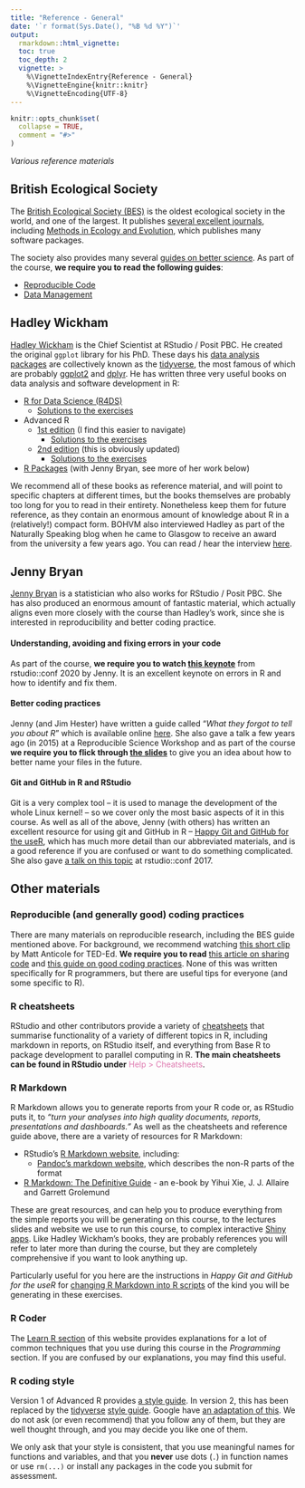 ```yaml
---
title: "Reference - General"
date: '`r format(Sys.Date(), "%B %d %Y")`'
output:
  rmarkdown::html_vignette:
  toc: true
  toc_depth: 2
  vignette: >
    %\VignetteIndexEntry{Reference - General}
    %\VignetteEngine{knitr::knitr}
    %\VignetteEncoding{UTF-8}
---
```


```r
knitr::opts_chunk$set(
  collapse = TRUE,
  comment = "#>"
)
```

*Various reference materials*

## British Ecological Society

The [British Ecological Society (BES)][BES] is the oldest ecological society in
the world, and one of the largest. It publishes [several excellent
journals][BES-journals], including [Methods in Ecology and Evolution][BES-MEE],
which publishes many software packages.

The society also provides many several [guides on better science][BES-guides].
As part of the course, **we require you to read the following guides**:

- [Reproducible Code][BES-repro]
- [Data Management][BES-data]

## Hadley Wickham

[Hadley Wickham][hadley-wickham] is the Chief Scientist at RStudio / Posit PBC.
He created the original `ggplot` library for his PhD. These days his
[data analysis packages][tidyverse-packages] are collectively known as the
[tidyverse][tidyverse], the most famous of which are probably [ggplot2][ggplot2]
and [dplyr][dplyr]. He has written three very useful books on data analysis and
software development in R:

- [R for Data Science (R4DS)][R4DS]
  * [Solutions to the exercises][R4DS-solutions]
- Advanced R
  - [1st edition][advanced-r] (I find this easier to navigate)
    * [Solutions to the exercises][advanced-r-solutions]
  - [2nd edition][advanced-r2] (this is obviously updated)
    * [Solutions to the exercises][advanced-r2-solutions]
- [R Packages][r-packages] (with Jenny Bryan, see more of her work below)

We recommend all of these books as reference material, and will point to
specific chapters at different times, but the books themselves are probably too
long for you to read in their entirety. Nonetheless keep them for future
reference, as they contain an enormous amount of knowledge about R in a
(relatively!) compact form. BOHVM also interviewed Hadley as part of the Naturally
Speaking blog when he came to Glasgow to receive an award from the university a
few years ago. You can read / hear the interview [here][naturally-speaking].

## Jenny Bryan

[Jenny Bryan][jenny-bryan] is a statistician who also works for RStudio / Posit
PBC. She has also produced an enormous amount of fantastic material, which
actually aligns even more closely with the course than Hadley's work, since she
is interested in reproducibility and better coding practice.

#### Understanding, avoiding and fixing errors in your code

As part of the course, **we require you to watch [this
keynote][rstudioconf2020-jb]** from rstudio::conf 2020 by Jenny. It is an
excellent keynote on errors in R and how to identify and fix them.

#### Better coding practices

Jenny (and Jim Hester) have written a guide called "*What they forgot to tell you
about R*" which is available online [here][what-they-forgot]. She also gave a
talk a few years ago (in 2015) at a Reproducible Science Workshop and as part of
the course **we require you to flick through [the slides][name-files]** to give
you an idea about how to better name your files in the future.

#### Git and GitHub in R and RStudio

Git is a very complex tool -- it is used to manage the development of the whole
Linux kernel! -- so we cover only the most basic aspects of it in this course.
As well as all of the above, Jenny (with others) has written an excellent
resource for using git and GitHub in R -- [Happy Git and GitHub for the
useR][happy-git], which has much more detail than our abbreviated materials, and
is a good reference if you are confused or want to do something complicated.
She also gave [a talk on this topic][rstudioconf2017-jb] at rstudio::conf 2017.

## Other materials

### Reproducible (and generally good) coding practices

There are many materials on reproducible research, including the BES guide
mentioned above. For background, we recommend watching [this short
clip][ted-repro] by Matt Anticole for TED-Ed. **We require you to read** [this
article on sharing code][nature-repro] and [this guide on good coding
practices][dataist-coding]. None of this was written specifically for R
programmers, but there are useful tips for everyone (and some specific to R).

### R cheatsheets

RStudio and other contributors provide a variety of [cheatsheets][rstudio-cheat]
that summarise functionality of a variety of different topics in R, including
markdown in reports, on RStudio itself, and everything from Base R to package
development to parallel computing in R. **The main cheatsheets can be found
in RStudio under** <span style="color: #de77ae;">Help > Cheatsheets</span>.

### R Markdown

R Markdown allows you to generate reports from your R code or, as RStudio puts it,
to *"turn your analyses into high quality documents, reports, presentations and
dashboards."* As well as the cheatsheets and reference guide above, there are a
variety of resources for R Markdown:

- RStudio's [R Markdown website][rmd-rstudio], including:
  * [Pandoc's markdown website][rmd-pandoc], which describes the non-R parts of
    the format
- [R Markdown: The Definitive Guide][rmd-book] - an e-book by Yihui Xie, J. J.
  Allaire and Garrett Grolemund
  
These are great resources, and can help you to produce everything from the
simple reports you will be generating on this course, to the lectures slides 
and website we use to run this course, to complex interactive [Shiny
apps][shiny-rstudio]. Like Hadley Wickham's books, they are probably references
you will refer to later more than during the course, but they are completely
comprehensive if you want to look anything up.

Particularly useful for you here are the instructions in *Happy Git and GitHub
for the useR* for [changing R Markdown into R scripts][rmd-to-r] of the kind you
will be generating in these exercises.

### R Coder

The [Learn R section][rcoder-learnr] of this website provides explanations for a
lot of common techniques that you use during this course in the *Programming*
section. If you are confused by our explanations, you may find this useful.

### R coding style

Version 1 of Advanced R provides [a style guide][style-advanced-r]. In version
2, this has been replaced by the [tidyverse][tidyverse] [style
guide][style-tidyverse]. Google have [an adaptation of this][style-google].
We do not ask (or even recommend) that you follow any of them, but they are well
thought through, and you may decide you like one of them.

We only ask that your style is consistent, that you use meaningful names for
functions and variables, and that you **never** use dots (`.`) in function names
or use `rm(...)` or install any packages in the code you submit for assessment.

[hadley-wickham]: https://github.com/hadley
[tidyverse]: https://www.tidyverse.org
[tidyverse-packages]: https://www.tidyverse.org/packages
[style-tidyverse]: https://style.tidyverse.org
[ggplot2]: https://ggplot2.tidyverse.org
[dplyr]: https://dplyr.tidyverse.org
[R4DS]: https://r4ds.had.co.nz
[R4DS-solutions]: https://jrnold.github.io/r4ds-exercise-solutions
[advanced-r]: http://adv-r.had.co.nz
[advanced-r-solutions]: https://advanced-r-solutions-ed1.netlify.app
[style-advanced-r]: http://adv-r.had.co.nz/Style.html
[advanced-r2]: https://adv-r.hadley.nz
[advanced-r2-solutions]: http://advanced-r-solutions.rbind.io
[r-packages]: https://r-pkgs.org
[naturally-speaking]: https://naturallyspeaking.blog/2016/06/22/episode-41-conversations-with-an-r-jedi

[BES]: https://www.britishecologicalsociety.org
[BES-journals]: https://www.britishecologicalsociety.org/publications/journals
[BES-MEE]: https://www.britishecologicalsociety.org/publications/journals/methods-in-ecology-and-evolution
[BES-guides]: https://www.britishecologicalsociety.org/publications/guides-to
[BES-repro]: https://www.britishecologicalsociety.org/wp-content/uploads/2019/06/BES-Guide-Reproducible-Code-2019.pdf
[BES-data]: https://www.britishecologicalsociety.org/wp-content/uploads/2019/06/BES-Guide-Data-Management-2019.pdf

[jenny-bryan]: https://github.com/jennybc
[happy-git]: https://happygitwithr.com
[rmd-to-r]: https://happygitwithr.com/r-test-drive.html
[what-they-forgot]: https://rstats.wtf
[name-files]: https://speakerdeck.com/jennybc/how-to-name-files

[rstudioconf2020-jb]: https://rstudio.com/resources/rstudioconf-2020/object-of-type-closure-is-not-subsettable
[rstudioconf2017-jb]: https://rstudio.com/resources/rstudioconf-2017/happy-git-and-gihub-for-the-user-tutorial

[rstudio-cheat]: https://rstudio.com/resources/cheatsheets
[rmd-rstudio]: https://rmarkdown.rstudio.com
[rmd-book]: https://bookdown.org/yihui/rmarkdown
[rmd-pandoc]: https://rmarkdown.rstudio.com/authoring_pandoc_markdown.html
[shiny-rstudio]: https://shiny.rstudio.com

[nature-repro]: https://www.nature.com/articles/nn.4550
[dataist-coding]: https://thedataist.com/ten-good-coding-practices-for-data-scientists
[ted-repro]: https://ed.ted.com/lessons/is-there-a-reproducibility-crisis-in-science-matt-anticole

[rcoder-learnr]: https://r-coder.com/learn-r

[style-google]: https://google.github.io/styleguide/Rguide.html
